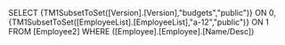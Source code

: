 SELECT {TM1SubsetToSet([Version].[Version],"budgets","public")} ON 0, {TM1SubsetToSet([EmployeeList].[EmployeeList],"a-12","public")} ON 1 FROM [Employee2] WHERE ([Employee].[Employee].[Name/Desc])